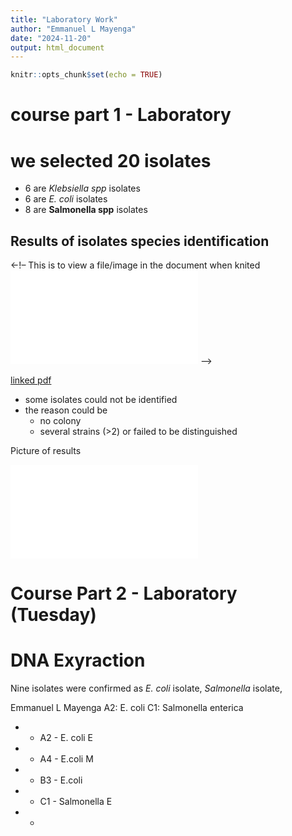 ```yaml
---
title: "Laboratory Work"
author: "Emmanuel L Mayenga"
date: "2024-11-20"
output: html_document
---
```


```r
knitr::opts_chunk$set(echo = TRUE)
```

# course part 1 - Laboratory

# we selected 20 isolates

- 6 are *Klebsiella spp* isolates
- 6 are *E. coli* isolates
- 8 are **Salmonella spp** isolates

## Results of isolates species identification 

<-!--
This is to view a file/image in the document when knited
![integrated pdf](files/VITCK RESULTS19_11_2024.pdf)
-->

<!-- I have made a link to a file -->
[linked pdf](files/VITECK RESULTS19_11_2024.pdf)

 - some isolates could not be identified
 - the reason could be 
    - no colony
    - several strains (>2) or failed to be distinguished


Picture of results

![](files/VITECK RESULTS19_11_2024.pdf)


# Course Part 2 - Laboratory (Tuesday)

# DNA Exyraction

Nine isolates were confirmed as *E. coli* isolate, *Salmonella* isolate, 

Emmanuel L Mayenga 
A2: E. coli 
C1: Salmonella enterica

- - A2 - E. coli E
- - A4 - E.coli M
- - B3 - E.coli 
- - C1 - Salmonella E
- - 


